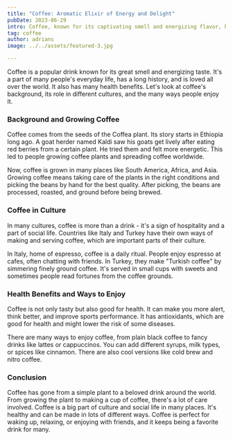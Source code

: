 ```yaml
---
title: "Coffee: Aromatic Elixir of Energy and Delight"
pubDate: 2023-06-29
intro: Coffee, known for its captivating smell and energizing flavor, has become a daily staple in the lives of many.
tag: coffee
author: adrians
image: ../../assets/featured-3.jpg

---
```

Coffee is a popular drink known for its great smell and energizing taste. It's a part of many people's everyday life, has a long history, and is loved all over the world. It also has many health benefits. Let's look at coffee's background, its role in different cultures, and the many ways people enjoy it.

### Background and Growing Coffee

Coffee comes from the seeds of the Coffea plant. Its story starts in Ethiopia long ago. A goat herder named Kaldi saw his goats get lively after eating red berries from a certain plant. He tried them and felt more energetic. This led to people growing coffee plants and spreading coffee worldwide.

Now, coffee is grown in many places like South America, Africa, and Asia. Growing coffee means taking care of the plants in the right conditions and picking the beans by hand for the best quality. After picking, the beans are processed, roasted, and ground before being brewed.

### Coffee in Culture

In many cultures, coffee is more than a drink - it's a sign of hospitality and a part of social life. Countries like Italy and Turkey have their own ways of making and serving coffee, which are important parts of their culture.

In Italy, home of espresso, coffee is a daily ritual. People enjoy espresso at cafes, often chatting with friends. In Turkey, they make "Turkish coffee" by simmering finely ground coffee. It's served in small cups with sweets and sometimes people read fortunes from the coffee grounds.

### Health Benefits and Ways to Enjoy

Coffee is not only tasty but also good for health. It can make you more alert, think better, and improve sports performance. It has antioxidants, which are good for health and might lower the risk of some diseases.

There are many ways to enjoy coffee, from plain black coffee to fancy drinks like lattes or cappuccinos. You can add different syrups, milk types, or spices like cinnamon. There are also cool versions like cold brew and nitro coffee.

### Conclusion

Coffee has gone from a simple plant to a beloved drink around the world. From growing the plant to making a cup of coffee, there's a lot of care involved. Coffee is a big part of culture and social life in many places. It's healthy and can be made in lots of different ways. Coffee is perfect for waking up, relaxing, or enjoying with friends, and it keeps being a favorite drink for many.